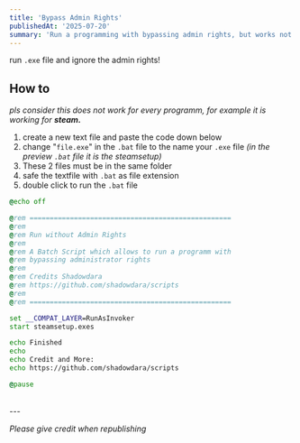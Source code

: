 ```yaml
---
title: 'Bypass Admin Rights'
publishedAt: '2025-07-20'
summary: 'Run a programming with bypassing admin rights, but works not for all sadly'
---
```

run `.exe` file and ignore the admin rights!

## How to

*pls consider this does not work for every programm, for example it is working for **steam.***

1. create a new text file and paste the code down below
2. change "`file.exe`" in the `.bat` file to the name your `.exe` file *(in the preview `.bat` file it is the steamsetup)*
3. These 2 files must be in the same folder
4. safe the textfile with `.bat` as file extension
5. double click to run the `.bat` file

```bat
@echo off

@rem ==================================================
@rem
@rem Run without Admin Rights
@rem
@rem A Batch Script which allows to run a programm with
@rem bypassing administrator rights
@rem
@rem Credits Shadowdara
@rem https://github.com/shadowdara/scripts
@rem
@rem ==================================================

set __COMPAT_LAYER=RunAsInvoker
start steamsetup.exes

echo Finished
echo
echo Credit and More:
echo https://github.com/shadowdara/scripts

@pause
```

<br/>
---

*Please give credit when republishing*
